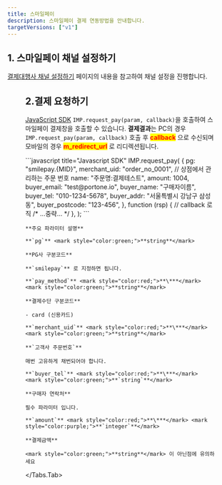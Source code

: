 ```yaml
---
title: 스마일페이
description: 스마일페이 결제 연동방법을 안내합니다.
targetVersions: ["v1"]
---
```




## 1. 스마일페이 채널 설정하기

[결제대행사 채널 설정하기](../../../ready/readme#3-결제대행사-채널-설정하기) 페이지의 내용을 참고하여 채널 설정을 진행합니다.

<Figure src={image1} />

## 2.결제 요청하기

[JavaScript SDK](../../../sdk/javascript-sdk/readme) `IMP.request_pay(param, callback)`을 호출하여
스마일페이 결제창을 호출할 수 있습니다.
**결제결과**는 PC의 경우 `IMP.request_pay(param, callback)` 호출 후 <mark style="color:red;">**callback**</mark> 으로 수신되며
모바일의 경우 <mark style="color:red;">**m\_redirect\_url**</mark> 로 리디렉션됩니다.

<Tabs>
  <Tabs.Tab title="인증결제창 요청">
    ```javascript title="Javascript SDK"
    IMP.request_pay(
      {
        pg: "smilepay.{MID}",
        merchant_uid: "order_no_0001", // 상점에서 관리하는 주문 번호
        name: "주문명:결제테스트",
        amount: 1004,
        buyer_email: "test@portone.io",
        buyer_name: "구매자이름",
        buyer_tel: "010-1234-5678",
        buyer_addr: "서울특별시 강남구 삼성동",
        buyer_postcode: "123-456",
      },
      function (rsp) {
        // callback 로직
        /* ...중략... */
      },
    );
    ```

    **주요 파라미터 설명**

    **`pg`** <mark style="color:green;">**string**</mark>

    **PG사 구분코드**

    **`smilepay`** 로 지정하면 됩니다.

    **`pay_method`** <mark style="color:red;">**\***</mark> <mark style="color:green;">**string**</mark>

    **결제수단 구분코드**

    - card (신용카드)

    **`merchant_uid`** <mark style="color:red;">**\***</mark> <mark style="color:green;">**string**</mark>

    **`고객사 주문번호`**

    매번 고유하게 채번되어야 합니다.

    **`buyer_tel`** <mark style="color:red;">**\***</mark> <mark style="color:green;">**`string`**</mark>

    **구매자 연락처**

    필수 파라미터 입니다.

    **`amount`** <mark style="color:red;">**\***</mark> <mark style="color:purple;">**`integer`**</mark>

    **결제금액**

    <mark style="color:green;">**string**</mark> 이 아닌점에 유의하세요
  </Tabs.Tab>
</Tabs>

